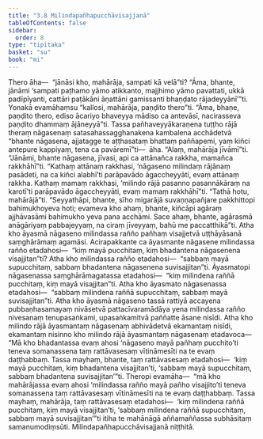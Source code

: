 ```yaml
---
title: "3.8 Milindapañhapucchāvisajjanā"
tableOfContents: false
sidebar:
  order: 8
type: "tipitaka"
basket: "su"
book: "mi"
---
```



<DynamicBreadcrumb />

<Division number="110" book="mi" bookNo="28">

<Paragraph number="512" book="mi">
Thero āha—  “jānāsi kho, mahārāja, sampati kā velā”ti? “Āma, bhante, jānāmi ‘sampati paṭhamo yāmo atikkanto, majjhimo yāmo pavattati, ukkā padīpīyanti, cattāri paṭākāni āṇattāni gamissanti bhaṇḍato rājadeyyānī’”ti.
</Paragraph>

<Paragraph number="513" book="mi">
Yonakā evamāhaṃsu “kallosi, mahārāja, paṇḍito thero”ti. “Āma, bhaṇe, paṇḍito thero, ediso ācariyo bhaveyya mādiso ca antevāsī, nacirasseva paṇḍito dhammaṃ ājāneyyā”ti. Tassa pañhaveyyākaraṇena tuṭṭho rājā theraṃ nāgasenaṃ satasahassagghanakena kambalena acchādetvā “bhante nāgasena, ajjatagge te aṭṭhasataṃ bhattaṃ paññapemi, yaṃ kiñci antepure kappiyaṃ, tena ca pavāremī”ti—  āha. “Alaṃ, mahārāja jīvāmī”ti. “Jānāmi, bhante nāgasena, jīvasi, api ca attānañca rakkha, mamañca rakkhāhī”ti. “Kathaṃ attānaṃ rakkhasi, ‘nāgaseno milindaṃ rājānaṃ pasādeti, na ca kiñci alabhī’ti parāpavādo āgaccheyyāti, evaṃ attānaṃ rakkha. Kathaṃ mamaṃ rakkhasi, ‘milindo rājā pasanno pasannākāraṃ na karotī’ti parāpavādo āgaccheyyāti, evaṃ mamaṃ rakkhāhī”ti. “Tathā hotu, mahārājā”ti. “Seyyathāpi, bhante, sīho migarājā suvaṇṇapañjare pakkhittopi bahimukhoyeva hoti; evameva kho ahaṃ, bhante, kiñcāpi agāraṃ ajjhāvasāmi bahimukho yeva pana acchāmi. Sace ahaṃ, bhante, agārasmā anāgāriyaṃ pabbajeyyaṃ, na ciraṃ jīveyyaṃ, bahū me paccatthikā”ti.
</Paragraph>

</Division>
<Division number="111" book="mi" bookNo="28">

<Paragraph number="514" book="mi">
Atha kho āyasmā nāgaseno milindassa rañño pañhaṃ visajjetvā uṭṭhāyāsanā saṃghārāmaṃ agamāsi. Acirapakkante ca āyasmante nāgasene milindassa rañño etadahosi—  “kiṃ mayā pucchitaṃ, kiṃ bhadantena nāgasenena visajjitan”ti? Atha kho milindassa rañño etadahosi—  “sabbaṃ mayā supucchitaṃ, sabbaṃ bhadantena nāgasenena suvisajjitan”ti. Āyasmatopi nāgasenassa saṃghārāmagatassa etadahosi—  “kiṃ milindena raññā pucchitaṃ, kiṃ mayā visajjitan”ti. Atha kho āyasmato nāgasenassa etadahosi—  “sabbaṃ milindena raññā supucchitaṃ, sabbaṃ mayā suvisajjitan”ti.
</Paragraph>

</Division>
<Division number="112" book="mi" bookNo="28">

<Paragraph number="515" book="mi">
Atha kho āyasmā nāgaseno tassā rattiyā accayena pubbaṇhasamayaṃ nivāsetvā pattacīvaramādāya yena milindassa rañño nivesanaṃ tenupasaṅkami, upasaṅkamitvā paññatte āsane nisīdi. Atha kho milindo rājā āyasmantaṃ nāgasenaṃ abhivādetvā ekamantaṃ nisīdi, ekamantaṃ nisinno kho milindo rājā āyasmantaṃ nāgasenaṃ etadavoca—
</Paragraph>

<Paragraph number="516" book="mi">
“Mā kho bhadantassa evaṃ ahosi ‘nāgaseno mayā pañhaṃ pucchito’ti teneva somanassena taṃ rattāvasesaṃ vītināmesīti na te evaṃ daṭṭhabbaṃ. Tassa mayhaṃ, bhante, taṃ rattāvasesaṃ etadahosi—  ‘kiṃ mayā pucchitaṃ, kiṃ bhadantena visajjitan’ti, ‘sabbaṃ mayā supucchitaṃ, sabbaṃ bhadantena suvisajjitan’”ti.
</Paragraph>

<Paragraph number="517" book="mi">
Theropi evamāha—  “mā kho mahārājassa evaṃ ahosi ‘milindassa rañño mayā pañho visajjito’ti teneva somanassena taṃ rattāvasesaṃ vītināmesīti na te evaṃ daṭṭhabbaṃ. Tassa mayhaṃ, mahārāja, taṃ rattāvasesaṃ etadahosi—  ‘kiṃ milindena raññā pucchitaṃ, kiṃ mayā visajjitan’ti, ‘sabbaṃ milindena raññā supucchitaṃ, sabbaṃ mayā suvisajjitan’”ti itiha te mahānāgā aññamaññassa subhāsitaṃ samanumodiṃsūti.

</Paragraph>
</Division>

<Paragraph number="518" type="center" book="mi">
Milindapañhapucchāvisajjanā niṭṭhitā.
</Paragraph>